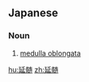 ==Japanese==
{{ja-kanjitab|えん|ずい|yomi=o}}

===Noun===
{{ja-noun|えんずい}}

# {{lb|ja|neuroanatomy|sort=えんずい}} [[medulla oblongata]]

[[hu:延髄]]
[[zh:延髄]]